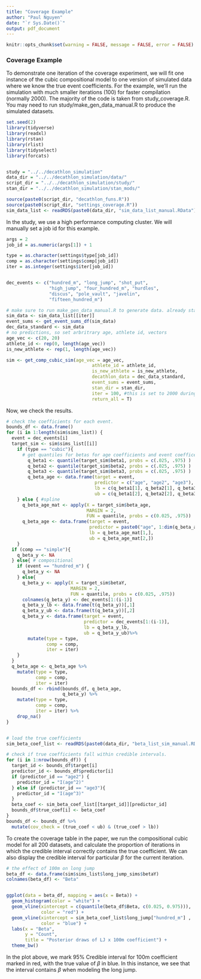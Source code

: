 ```yaml
---
title: "Coverage Example"
author: "Paul Nguyen"
date: "`r Sys.Date()`"
output: pdf_document
---
```


```r
knitr::opts_chunk$set(warning = FALSE, message = FALSE, error = FALSE) 
```

### Coverage Example

To demonstrate one iteration of the coverage experiment, we will fit one instance of the cubic compositional model to one version of simulated data where we know the true event coefficients. For the example, we'll run the simulation with much smaller iterations (100) for faster compilation (normally 2000). The majority of the code is taken from study_coverage.R. You may need to run study/make_gen_data_manual.R to produce the simulated datasets.

```r
set.seed(2)
library(tidyverse)
library(readxl)
library(rstan)
library(rlist)
library(tidyselect)
library(forcats)


study = "../../decathlon_simulation"
data_dir = "../../decathlon_simulation/data/"
script_dir = "../../decathlon_simulation/study/"
stan_dir = "../../decathlon_simulation/stan_mods/"

source(paste0(script_dir, "decathlon_funs.R"))
source(paste0(script_dir, "settings_coverage.R"))
sim_data_list <- readRDS(paste0(data_dir, "sim_data_list_manual.RData"))
```

In the study, we use a high performance computing cluster. We will manually set a job id for this example.

```r
args = 2
job_id = as.numeric(args[1]) + 1

type = as.character(settings$type[job_id])
comp = as.character(settings$comp[job_id])
iter = as.integer(settings$iter[job_id])


dec_events <- c("hundred_m", "long_jump", "shot_put",
                "high_jump", "four_hundred_m", "hurdles",
                "discus", "pole_vault", "javelin",
                "fifteen_hundred_m")

# make sure to run make_gen_data_manual.R to generate data. already standardized.
sim_data <- sim_data_list[[iter]]
event_sums <- get_event_sums_df(sim_data)
dec_data_standard <- sim_data
# no predictions, so set arbritrary age, athlete id, vectors
age_vec <- c(20, 20)
athlete_id <- rep(0, length(age_vec))
is_new_athlete <- rep(1, length(age_vec))

sim <- get_comp_cubic_sim(age_vec = age_vec,
                                athlete_id = athlete_id,
                                is_new_athlete = is_new_athlete,
                                decathlon_data = dec_data_standard,
                                event_sums = event_sums,
                                stan_dir = stan_dir,
                                iter = 100, #this is set to 2000 during the actual experiments
                                return_all = T)
```



Now, we check the results. 

```r
# check the coefficients for each event.
bounds_df <- data.frame()
for (i in 1:length(sim$sims_list)) {
  event = dec_events[i]
  target_sim <- sim$sims_list[[i]]
    if (type == "cubic"){
      # get quantiles for betas for age coefficients and event coefficents.
        q_beta1 <- quantile(target_sim$beta1, probs = c(.025, .975) ) 
        q_beta2 <- quantile(target_sim$beta2, probs = c(.025, .975) ) 
        q_beta3 <- quantile(target_sim$beta3, probs = c(.025, .975) ) 
        q_beta_age <- data.frame(target = event,
                                 predictor = c("age", "age2", "age3"),
                                 lb = c(q_beta1[1], q_beta2[1], q_beta3[1]),
                                 ub = c(q_beta1[2], q_beta2[2], q_beta3[2]))
    } else { #spline
      q_beta_age_mat <- apply(X = target_sim$beta_age,
                              MARGIN = 2,
                              FUN = quantile, probs = c(0.025, .975))
      q_beta_age <- data.frame(target = event,
                               predictor = paste0("age", 1:dim(q_beta_age_mat)[2]),
                               lb = q_beta_age_mat[1,],
                               ub = q_beta_age_mat[2,])
    }
  if (comp == "simple"){
    q_beta_y <- NA
  } else{ # compositional
    if (event == "hundred_m") {
      q_beta_y <- NA
    } else{
      q_beta_y <- apply(X = target_sim$betaY,
                        MARGIN = 2,
                        FUN = quantile, probs = c(0.025, .975))
      colnames(q_beta_y) <- dec_events[1:(i-1)]
      q_beta_y_lb <- data.frame(t(q_beta_y))[,1]
      q_beta_y_ub <- data.frame(t(q_beta_y))[,2]
      q_beta_y <- data.frame(target = event,
                             predictor = dec_events[1:(i-1)],
                             lb = q_beta_y_lb,
                             ub = q_beta_y_ub)%>%
        mutate(type = type,
               comp = comp,
               iter = iter)
    }
  }
  q_beta_age <- q_beta_age %>%
    mutate(type = type,
           comp = comp,
           iter = iter)
  bounds_df <- rbind(bounds_df, q_beta_age,
                     q_beta_y) %>%
    mutate(type = type,
           comp = comp,
           iter = iter) %>%
    drop_na()
} 


# load the true coefficients
sim_beta_coef_list <- readRDS(paste0(data_dir, "beta_list_sim_manual.RData"))

# check if true coefficients fall within credible intervals.
for (i in 1:nrow(bounds_df)) {
  target_id <- bounds_df$target[i]
  predictor_id <- bounds_df$predictor[i]
  if (predictor_id == "age2") {
    predictor_id = "I(age^2)"
  } else if (predictor_id == "age3"){
    predictor_id = "I(age^3)"
  }
  beta_coef <- sim_beta_coef_list[[target_id]][predictor_id]
  bounds_df$true_coef[i] <- beta_coef
}
bounds_df <- bounds_df %>%
  mutate(cov_check = (true_coef < ub) & (true_coef > lb))

```

To create the coverage table in the paper, we run the compositional cubic model for all 200 datasets, and calculate the proportion of iterations in which the credible interval correctly contains the true coefficient. We can also display the credible interval for particular $\beta$ for the current iteration.

```r
# the effect of 100m on long jump
beta_df <- data.frame(sim$sims_list$long_jump_sims$betaY)
colnames(beta_df) <- "Beta"


ggplot(data = beta_df, mapping = aes(x = Beta)) + 
  geom_histogram(color = "white") +
  geom_vline(xintercept = c(quantile(beta_df$Beta, c(0.025, 0.975))), 
             color = "red") + 
  geom_vline(xintercept = sim_beta_coef_list$long_jump["hundred_m"] ,
             color = "blue") +
  labs(x = "Beta",
       y = "Count",
       title = "Posterior draws of LJ x 100m coefficient") +
  theme_bw()
```

In the plot above, we mark 95% Credible interval for 100m coefficient marked in red, with the true value of $\beta$ in blue. In this instance, we see that the interval contains $\beta$ when modeling the long jump. 
